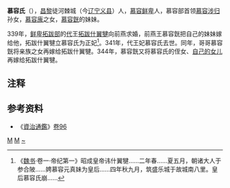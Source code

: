 '''慕容氏'''（{{bd|4世纪|？|341年||}}），[[昌黎郡|昌黎]]徒河棘城（今[[辽宁|辽宁]][[义县|义县]]）人，[[慕容部|慕容鲜卑]]人，慕容部首领[[慕容涉归|慕容涉归]]孙女，[[慕容廆|慕容廆]]之女，[[慕容皝|慕容皝]]的妹妹。

339年，[[鲜卑|鲜卑]][[拓跋部|拓跋部]]的[[代_(十六国)|代]]王[[拓跋什翼犍|拓跋什翼犍]]向前燕求婚，前燕王慕容皝把自己的妹妹嫁给他，拓跋什翼犍立慕容氏为正妃<ref>《[[魏书|魏书]]·卷一·帝纪第一》昭成皇帝讳什翼犍......二年春......夏五月，朝诸大人于参合陂......娉慕容元真妹为皇后......四年秋九月，筑盛乐城于故城南八里。皇后慕容氏崩......</ref>。341年，代王妃慕容氏去世。同年，哥哥慕容皝将亲族之女再嫁给拓跋什翼犍。344年，慕容皝又将慕容氏的侄女、[[昭成皇后_(北魏)|自己的女儿]]再嫁给拓跋什翼犍。

== 注释 ==

{{Reflist}}

== 参考资料 ==
*《[[資治通鑑|資治通鑑]]》[[s:資治通鑑/卷096|卷96]]

{{北魏皇后}}

[[Category:前燕皇女|M]]
[[Category:代国君主配偶|M]]
[[Category:慕容姓|~]]
